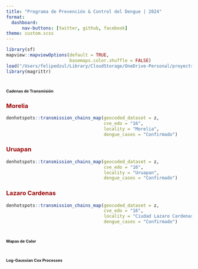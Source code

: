 ```yaml
---
title: "Programa de Prevención & Control del Dengue | 2024"
format: 
  dashboard:
      nav-buttons: [twitter, github, facebook]
theme: custom.scss
---
```


```r
library(sf)
mapview::mapviewOptions(default = TRUE,
                        basemaps.color.shuffle = FALSE)
load("/Users/felipedzul/Library/CloudStorage/OneDrive-Personal/proyects/geocoding_mex/2024/8.RData/denmex_2024.RData")
library(magrittr)
```



# [**Cadenas de Transmisión**]{style="font-size:8pt"}

::: panel-tabset

### [**Morelia**]{style="color:#990000"}

```r
denhotspots::transmission_chains_map(geocoded_dataset = z,
                                     cve_edo = "16",
                                     locality = "Morelia",
                                     dengue_cases = "Confirmado")
```


### [**Uruapan**]{style="color:#990000"}

```r
denhotspots::transmission_chains_map(geocoded_dataset = z,
                                     cve_edo = "16",
                                     locality = "Uruapan",
                                     dengue_cases = "Confirmado")
```


### [**Lazaro Cardenas**]{style="color:#990000"}

```r
denhotspots::transmission_chains_map(geocoded_dataset = z,
                                     cve_edo = "16",
                                     locality = "Ciudad Lazaro Cardenas",
                                     dengue_cases = "Confirmado")
```



:::



# [**Mapas de Calor**]{style="font-size:8pt"}

::: panel-tabset


:::


# [**Log-Gaussian Cox Processes**]{style="font-size:8pt"}

::: panel-tabset


:::
